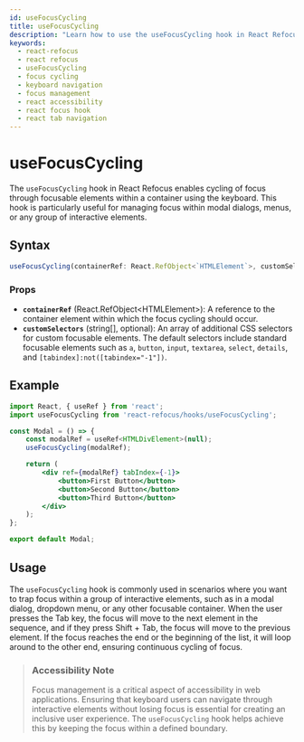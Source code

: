 ```yaml
---
id: useFocusCycling
title: useFocusCycling
description: "Learn how to use the useFocusCycling hook in React Refocus to enable keyboard focus cycling within a container. Enhance user navigation and accessibility with this powerful utility."
keywords:
  - react-refocus
  - react refocus
  - useFocusCycling
  - focus cycling
  - keyboard navigation
  - focus management
  - react accessibility
  - react focus hook
  - react tab navigation
---
```



<StructuredData />

# useFocusCycling

The `useFocusCycling` hook in React Refocus enables cycling of focus through focusable elements within a container using the keyboard. This hook is particularly useful for managing focus within modal dialogs, menus, or any group of interactive elements.

## Syntax

```jsx
useFocusCycling(containerRef: React.RefObject<`HTMLElement`>, customSelectors?: string[]): void;
```

### Props

- **`containerRef`** (React.RefObject&lt;HTMLElement&gt;): A reference to the container element within which the focus cycling should occur.
- **`customSelectors`** (string[], optional): An array of additional CSS selectors for custom focusable elements. The default selectors include standard focusable elements such as `a`, `button`, `input`, `textarea`, `select`, `details`, and `[tabindex]:not([tabindex="-1"])`.

## Example

```jsx
import React, { useRef } from 'react';
import useFocusCycling from 'react-refocus/hooks/useFocusCycling';

const Modal = () => {
    const modalRef = useRef<HTMLDivElement>(null);
    useFocusCycling(modalRef);

    return (
        <div ref={modalRef} tabIndex={-1}>
            <button>First Button</button>
            <button>Second Button</button>
            <button>Third Button</button>
        </div>
    );
};

export default Modal;
```

## Usage

The `useFocusCycling` hook is commonly used in scenarios where you want to trap focus within a group of interactive elements, such as in a modal dialog, dropdown menu, or any other focusable container. When the user presses the Tab key, the focus will move to the next element in the sequence, and if they press Shift + Tab, the focus will move to the previous element. If the focus reaches the end or the beginning of the list, it will loop around to the other end, ensuring continuous cycling of focus.

> ### Accessibility Note
> Focus management is a critical aspect of accessibility in web applications. Ensuring that keyboard users can navigate through interactive elements without losing focus is essential for creating an inclusive user experience. The `useFocusCycling` hook helps achieve this by keeping the focus within a defined boundary.
